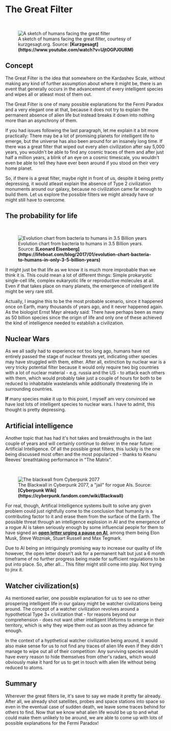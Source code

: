 
# The Great Filter

<ReadingTime />

<br/>
<figure>
<Image src={require(".//../../../../resources/images/filter.png")} alt="A sketch of humans facing the great filter" />
<figcaption style={{ color: "rgb(156, 156, 156)", fontSize: "14px", marginTop: "2px" }}>A sketch of humans facing the great filter, courtesy of kurzgesagt.org. Source: <strong>[Kurzgesagt](https://www.youtube.com/watch?v=UjtOGPJ0URM)</strong></figcaption>
</figure>

## Concept 
The Great Filter is the idea that somewhere on the Kardashev Scale, without making any kind of further assumption about where it might be, there is an event that generally occurs in the advancement of every intelligent species and wipes all or atleast most of them out. 

The Great Filter is one of many possible explanations for the Fermi Paradox and a very elegant one at that, because it does not try to explain the permanent absence of alien life but instead breaks it down into nothing more than an asynchrony of them.

If you had issues following the last paragraph, let me explain it a bit more practically: There may be a lot of promising planets for intelligent life to emerge, but the universe has also been around for an insanely long time. If there was a great filter that wiped out every alien civilization after say 5,000 years, you wouldn't be able to find any cosmic traces of them and after just half a million years, a blink of an eye on a cosmic timescale, you wouldn't even be able to tell they have ever been around if you stood on their very home planet. 

So, if there is a great filter, maybe right in front of us, despite it being pretty depressing, it would atleast explain the absence of Type 2 civilization monuments around our galaxy, because no civilization came far enough to build them. Let us explore the possible filters we might already have or might still have to overcome.

## The probability for life

<br/>
<figure>
<Image src={require(".//../../../../resources/images/evolution.png")} alt="Evolution chart from bacteria to humans in 3.5 Billion years" />
<figcaption style={{ color: "rgb(156, 156, 156)", fontSize: "14px", marginTop: "2px" }}>Evolution chart from bacteria to humans in 3.5 Billion years. Source: <strong>[Leonard Eisenberg](https://lifeboat.com/blog/2017/01/evolution-chart-bacteria-to-humans-in-only-3-5-billion-years)</strong></figcaption>
</figure>

It might just be that life as we know it is much more improbable than we think it is. This could mean a lot of different things: Simple prokaryotic single-cell life, complex eukaryotic life or reproductive molecules at all. Even if that takes place on many planets, the emergence of intelligent life might be very rare still. 

Actually, I imagine this to be the most probable scenario, since it happened once on Earth, many thousands of years ago, and it never happened again. As the biologist Ernst Mayr already said: There have perhaps been as many as 50 billion species since the origin of life and only one of these achieved the kind of intelligence needed to establish a civilization.

## Nuclear Wars 
As we all sadly had to experience not too long ago, humans have not entirely passed the stage of nuclear threats yet, indicating other species may have struggled with them, either. After all, extinction by nuclear war is a very tricky potential filter because it would only require two big countries with a lot of nuclear material - e.g. russia and the US - to attack each others with them, which would probably take just a couple of hours for both to be reduced to inhabitable wastelands while additionally threatening life in surrounding countries.

<strong>If</strong> many species make it up to this point, I myself am very convinced we have lost lots of intelligent species to nuclear wars. I have to admit, this thought is pretty depressing.

## Artificial intelligence
Another topic that has had it's hot takes and breakthroughs in the last couple of years and will certainly continue to deliver in the near future: Artificial Intelligence. Of all the possible great filters, this luckily is the one being discussed most often and the most popularized - thanks to Keanu Reeves' breathtaking performance in "The Matrix". 

<br/>
<figure>
<Image src={require(".//../../../../resources/images/blackwall.png")} alt="The blackwall from Cyberpunk 2077" />
<figcaption style={{ color: "rgb(156, 156, 156)", fontSize: "14px", marginTop: "2px" }}>The Blackwall in Cyberpunk 2077, a "jail" for rogue AIs. Source: <strong>[Cyberpunk Wiki](https://cyberpunk.fandom.com/wiki/Blackwall)</strong></figcaption>
</figure>

For real, though,  Artifical Intelligence systems built to solve any given problem could just rightfully come to the conclusion that humanity is a contributing factor to it and erase them from the surface of the Earth. The possible threat through an intelligence explosion in AI and the emergence of a rogue AI is taken seriously enough by some influencial people for them to have signed an <strong>[open letter urging a pause on AI](https://www.nytimes.com/2023/03/29/technology/ai-artificial-intelligence-musk-risks.html)</strong>, among them being Elon Musk, Steve Wozniak, Stuart Russell and Max Tegmark.

Due to AI being an intriguingly promising way to increase our quality of life however, the open letter doesn't ask for a permanent halt but just a 6 month timeframe of no further progress being made for sufficient regulations to be put into place. So, after all... This filter might still come into play. Not trying to jinx it.

## Watcher civilization(s)
As mentioned earlier, one possible explanation for us to see no other prospering intelligent life in our galaxy might be watcher civilizations being around. The concept of a watcher civilization revolves around a hypothetical Type 3+ civilization that - for reasons beyond our comprehension - does not want other intelligent lifeforms to emerge in their territory, which is why they wipe them out as soon as they advance far enough. 

In the context of a hypthetical watcher civilization being around, it would also make sense for us to not find any traces of alien life even if they didn't manage to wipe out all of their competition: Any surviving species would have every reason to hide themselves from other's radars, which would obviously make it hard for us to get in touch with alien life without being reduced to atoms.

## Summary
Wherever the great filters lie, it's save to say we made it pretty far already. After all, we already shot satellites, probes and space stations into space so even in the eventual case of sudden death, we leave some traces behind for others to find. Now that we know what alien life would be up to and what could make them unlikely to be around, we are able to come up with lots of possible explanations for the Fermi Paradox!


<Analytics />